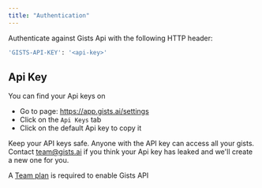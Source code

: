 ```yaml
---
title: "Authentication"
---
```


Authenticate against Gists Api with the following HTTP header:

```bash
'GISTS-API-KEY': '<api-key>'
```

## Api Key

You can find your Api keys on
- Go to page: https://app.gists.ai/settings
- Click on the `Api Keys` tab
- Click on the default Api key to copy it

<Warning>Keep your API keys safe.</Warning>
<Warning>Anyone with the API key can access all your gists.</Warning>
<Info>Contact team@gists.ai if you think your Api key has leaked and we'll create a new one for you.</Info>

<Tip>A [Team plan](https://gists.ai/pricing) is required to enable Gists API</Tip>